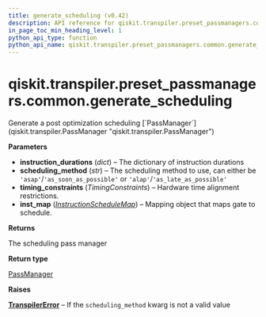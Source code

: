 ```yaml
---
title: generate_scheduling (v0.42)
description: API reference for qiskit.transpiler.preset_passmanagers.common.generate_scheduling in qiskit v0.42
in_page_toc_min_heading_level: 1
python_api_type: function
python_api_name: qiskit.transpiler.preset_passmanagers.common.generate_scheduling
---
```


<span id="qiskit-transpiler-preset-passmanagers-common-generate-scheduling" />

# qiskit.transpiler.preset\_passmanagers.common.generate\_scheduling

<Function id="qiskit.transpiler.preset_passmanagers.common.generate_scheduling" isDedicatedPage={true} github="https://github.com/qiskit/qiskit/tree/stable/0.23/qiskit/transpiler/preset_passmanagers/common.py" signature="generate_scheduling(instruction_durations, scheduling_method, timing_constraints, inst_map)">
  Generate a post optimization scheduling [`PassManager`](qiskit.transpiler.PassManager "qiskit.transpiler.PassManager")

  **Parameters**

  *   **instruction\_durations** (*dict*) – The dictionary of instruction durations
  *   **scheduling\_method** (*str*) – The scheduling method to use, can either be `'asap'`/`'as_soon_as_possible'` or `'alap'`/`'as_late_as_possible'`
  *   **timing\_constraints** (*TimingConstraints*) – Hardware time alignment restrictions.
  *   **inst\_map** ([*InstructionScheduleMap*](qiskit.pulse.InstructionScheduleMap "qiskit.pulse.InstructionScheduleMap")) – Mapping object that maps gate to schedule.

  **Returns**

  The scheduling pass manager

  **Return type**

  [PassManager](qiskit.transpiler.PassManager "qiskit.transpiler.PassManager")

  **Raises**

  [**TranspilerError**](qiskit.transpiler.TranspilerError "qiskit.transpiler.TranspilerError") – If the `scheduling_method` kwarg is not a valid value
</Function>

